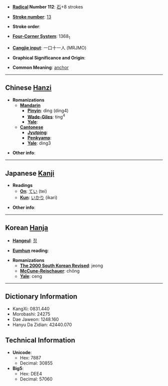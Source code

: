 * '''[[Wiktionary:Chinese radical index| Radical]] Number 112''': [[Wiktionary:Chinese radical index 石|石]]+8 strokes

* '''[[Wiktionary:Chinese total strokes index|Stroke number]]''': [[Wiktionary:Chinese total strokes index 13|13]]

* '''Stroke order''': 

* '''[[Wiktionary:Chinese four corner index|Four-Corner System]]''': 1368<sub>1</sub>

* '''[[Wiktionary:Chinese Cangjie index|Cangjie input]]''': 一口十一人 (MRJMO)

* '''Graphical Significance and Origin''': 

* '''Common Meaning''': [[anchor]]

----

== Chinese [[Hanzi]] ==

* '''Romanizations'''
** '''[[Mandarin]]'''
*** '''[[Pinyin]]''': dìng (ding4)
*** '''[[Wade-Giles]]''': ting<sup>4</sup>
*** '''[[Yale]]''': 
** '''[[Cantonese]]'''
*** '''[[Jyutping]]''':
*** '''[[Penkyamp]]''': 
*** '''[[Yale]]''': ding3

* '''Other info''': 

----

== Japanese [[Kanji]] ==

* '''Readings'''
** '''[[On]]''': [[てい]] (tei)
** '''[[Kun]]''': [[いかり]] (ikari)

* '''Other info''':  

----

== Korean [[Hanja]] ==

* '''[[Hangeul]]''': [[정]]

* '''[[Eumhun]] reading''': 

* '''Romanizations'''
** '''[[The 2000 South Korean Revised Romanization|The 2000 South Korean Revised]]''': jeong
** '''[[McCune-Reischauer]]''': chŏng
** '''[[Yale]]''': ceng

----

== Dictionary Information ==

* KangXi: 0831.440
* Morobashi: 24275
* Dae Jaweon: 1248.160
* Hanyu Da Zidian: 42440.070

== Technical Information ==

* '''Unicode''':
** Hex: 7887
** Decimal: 30855
* '''Big5''':
** Hex: DEE4
** Decimal: 57060